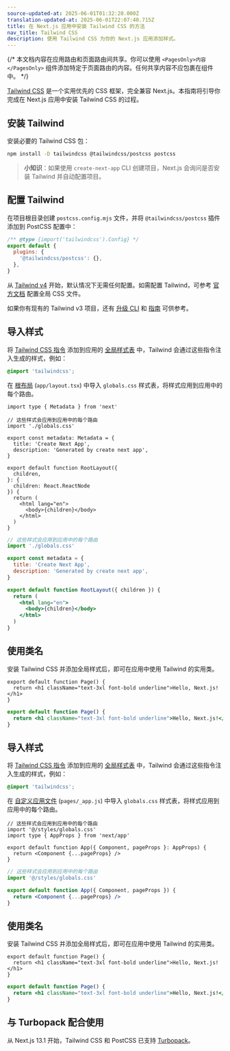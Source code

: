 ```yaml
---
source-updated-at: 2025-06-01T01:32:20.000Z
translation-updated-at: 2025-06-01T22:07:40.715Z
title: 在 Next.js 应用中安装 Tailwind CSS 的方法
nav_title: Tailwind CSS
description: 使用 Tailwind CSS 为你的 Next.js 应用添加样式。
---
```


{/* 本文档内容在应用路由和页面路由间共享。你可以使用 `<PagesOnly>内容</PagesOnly>` 组件添加特定于页面路由的内容。任何共享内容不应包裹在组件中。 */}

[Tailwind CSS](https://tailwindcss.com/) 是一个实用优先的 CSS 框架，完全兼容 Next.js。本指南将引导你完成在 Next.js 应用中安装 Tailwind CSS 的过程。

## 安装 Tailwind

安装必要的 Tailwind CSS 包：

```bash filename="终端"
npm install -D tailwindcss @tailwindcss/postcss postcss
```

> **小知识**：如果使用 `create-next-app` CLI 创建项目，Next.js 会询问是否安装 Tailwind 并自动配置项目。

## 配置 Tailwind

在项目根目录创建 `postcss.config.mjs` 文件，并将 `@tailwindcss/postcss` 插件添加到 PostCSS 配置中：

```js filename="postcss.config.mjs" highlight={4}
/** @type {import('tailwindcss').Config} */
export default {
  plugins: {
    '@tailwindcss/postcss': {},
  },
}
```

从 [Tailwind v4](https://tailwindcss.com/blog/tailwindcss-v4) 开始，默认情况下无需任何配置。如需配置 Tailwind，可参考 [官方文档](https://tailwindcss.com/blog/tailwindcss-v4#css-first-configuration) 配置全局 CSS 文件。

如果你有现有的 Tailwind v3 项目，还有 [升级 CLI](https://tailwindcss.com/docs/upgrade-guide) 和 [指南](https://tailwindcss.com/docs/upgrade-guide) 可供参考。

<AppOnly>

## 导入样式

将 [Tailwind CSS 指令](https://tailwindcss.com/docs/functions-and-directives#directives) 添加到应用的 [全局样式表](/docs/app/getting-started/css#global-css) 中，Tailwind 会通过这些指令注入生成的样式，例如：

```css filename="app/globals.css"
@import 'tailwindcss';
```

在 [根布局](/docs/app/api-reference/file-conventions/layout#root-layout) (`app/layout.tsx`) 中导入 `globals.css` 样式表，将样式应用到应用中的每个路由。

```tsx filename="app/layout.tsx" switcher
import type { Metadata } from 'next'

// 这些样式会应用到应用中的每个路由
import './globals.css'

export const metadata: Metadata = {
  title: 'Create Next App',
  description: 'Generated by create next app',
}

export default function RootLayout({
  children,
}: {
  children: React.ReactNode
}) {
  return (
    <html lang="en">
      <body>{children}</body>
    </html>
  )
}
```

```jsx filename="app/layout.js" switcher
// 这些样式会应用到应用中的每个路由
import './globals.css'

export const metadata = {
  title: 'Create Next App',
  description: 'Generated by create next app',
}

export default function RootLayout({ children }) {
  return (
    <html lang="en">
      <body>{children}</body>
    </html>
  )
}
```

## 使用类名

安装 Tailwind CSS 并添加全局样式后，即可在应用中使用 Tailwind 的实用类。

```tsx filename="app/page.tsx" switcher
export default function Page() {
  return <h1 className="text-3xl font-bold underline">Hello, Next.js!</h1>
}
```

```jsx filename="app/page.js" switcher
export default function Page() {
  return <h1 className="text-3xl font-bold underline">Hello, Next.js!</h1>
}
```

</AppOnly>

<PagesOnly>

## 导入样式

将 [Tailwind CSS 指令](https://tailwindcss.com/docs/functions-and-directives#directives) 添加到应用的 [全局样式表](/docs/app/getting-started/css#global-css) 中，Tailwind 会通过这些指令注入生成的样式，例如：

```css filename="styles/globals.css"
@import 'tailwindcss';
```

在 [自定义应用文件](/docs/pages/building-your-application/routing/custom-app) (`pages/_app.js`) 中导入 `globals.css` 样式表，将样式应用到应用中的每个路由。

```tsx filename="pages/_app.tsx" switcher
// 这些样式会应用到应用中的每个路由
import '@/styles/globals.css'
import type { AppProps } from 'next/app'

export default function App({ Component, pageProps }: AppProps) {
  return <Component {...pageProps} />
}
```

```jsx filename="pages/_app.js" switcher
// 这些样式会应用到应用中的每个路由
import '@/styles/globals.css'

export default function App({ Component, pageProps }) {
  return <Component {...pageProps} />
}
```

## 使用类名

安装 Tailwind CSS 并添加全局样式后，即可在应用中使用 Tailwind 的实用类。

```tsx filename="pages/index.tsx" switcher
export default function Page() {
  return <h1 className="text-3xl font-bold underline">Hello, Next.js!</h1>
}
```

```jsx filename="pages/index.js" switcher
export default function Page() {
  return <h1 className="text-3xl font-bold underline">Hello, Next.js!</h1>
}
```

</PagesOnly>

## 与 Turbopack 配合使用

从 Next.js 13.1 开始，Tailwind CSS 和 PostCSS 已支持 [Turbopack](https://turbo.build/pack/docs/features/css#tailwind-css)。
